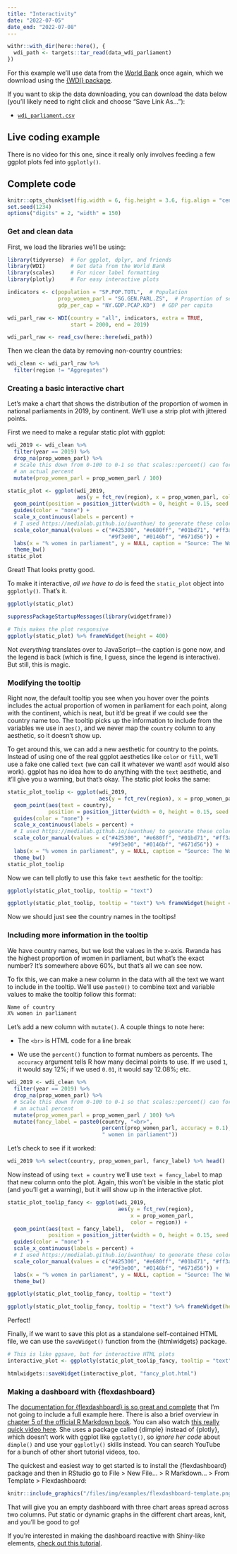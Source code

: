 ```yaml
---
title: "Interactivity"
date: "2022-07-05"
date_end: "2022-07-08"
---
```


```r
withr::with_dir(here::here(), {
  wdi_path <- targets::tar_read(data_wdi_parliament)
})
```

For this example we'll use data from the [World Bank](https://data.worldbank.org/) once again, which we download using the [{WDI} package](https://cran.r-project.org/web/packages/WDI/index.html).

If you want to skip the data downloading, you can download the data below (you'll likely need to right click and choose "Save Link As…"):

- [<i class="fas fa-file-csv"></i> `wdi_parliament.csv`](/`r wdi_path`)


## Live coding example

There is no video for this one, since it really only involves feeding a few ggplot plots fed into `ggplotly()`.


## Complete code

```r
knitr::opts_chunk$set(fig.width = 6, fig.height = 3.6, fig.align = "center", collapse = TRUE)
set.seed(1234)
options("digits" = 2, "width" = 150)
```

### Get and clean data

First, we load the libraries we'll be using:

```r
library(tidyverse)  # For ggplot, dplyr, and friends
library(WDI)        # Get data from the World Bank
library(scales)     # For nicer label formatting
library(plotly)     # For easy interactive plots
```

```r
indicators <- c(population = "SP.POP.TOTL",  # Population
                prop_women_parl = "SG.GEN.PARL.ZS",  # Proportion of seats held by women in national parliaments (%)
                gdp_per_cap = "NY.GDP.PCAP.KD")  # GDP per capita

wdi_parl_raw <- WDI(country = "all", indicators, extra = TRUE, 
                    start = 2000, end = 2019)
```

```r
wdi_parl_raw <- read_csv(here::here(wdi_path))
```

Then we clean the data by removing non-country countries:

```r
wdi_clean <- wdi_parl_raw %>% 
  filter(region != "Aggregates")
```


### Creating a basic interactive chart

Let's make a chart that shows the distribution of the proportion of women in national parliaments in 2019, by continent. We'll use a strip plot with jittered points.

First we need to make a regular static plot with ggplot:

```r
wdi_2019 <- wdi_clean %>% 
  filter(year == 2019) %>% 
  drop_na(prop_women_parl) %>% 
  # Scale this down from 0-100 to 0-1 so that scales::percent() can format it as
  # an actual percent
  mutate(prop_women_parl = prop_women_parl / 100)

static_plot <- ggplot(wdi_2019, 
                      aes(y = fct_rev(region), x = prop_women_parl, color = region)) +
  geom_point(position = position_jitter(width = 0, height = 0.15, seed = 1234)) +
  guides(color = "none") +
  scale_x_continuous(labels = percent) +
  # I used https://medialab.github.io/iwanthue/ to generate these colors
  scale_color_manual(values = c("#425300", "#e680ff", "#01bd71", "#ff3aad",
                                "#9f3e00", "#0146bf", "#671d56")) +
  labs(x = "% women in parliament", y = NULL, caption = "Source: The World Bank") +
  theme_bw()
static_plot
```

Great! That looks pretty good.

To make it interactive, *all we have to do* is feed the `static_plot` object into `ggplotly()`. That's it.

```r
ggplotly(static_plot)
```

```r
suppressPackageStartupMessages(library(widgetframe))

# This makes the plot responsive
ggplotly(static_plot) %>% frameWidget(height = 400)
```

Not *everything* translates over to JavaScript—the caption is gone now, and the legend is back (which is fine, I guess, since the legend is interactive). But still, this is magic.


### Modifying the tooltip

Right now, the default tooltip you see when you hover over the points includes the actual proportion of women in parliament for each point, along with the continent, which is neat, but it'd be great if we could see the country name too. The tooltip picks up the information to include from the variables we use in `aes()`, and we never map the `country` column to any aesthetic, so it doesn't show up.

To get around this, we can add a new aesthetic for country to the points. Instead of using one of the real ggplot aesthetics like `color` or `fill`, we'll use a fake one called `text` (we can call it whatever we want! `asdf` would also work). ggplot has no idea how to do anything with the `text` aesthetic, and it'll give you a warning, but that's okay. The static plot looks the same:

```r
static_plot_toolip <- ggplot(wdi_2019, 
                             aes(y = fct_rev(region), x = prop_women_parl, color = region)) +
  geom_point(aes(text = country),
             position = position_jitter(width = 0, height = 0.15, seed = 1234)) +
  guides(color = "none") +
  scale_x_continuous(labels = percent) +
  # I used https://medialab.github.io/iwanthue/ to generate these colors
  scale_color_manual(values = c("#425300", "#e680ff", "#01bd71", "#ff3aad",
                                "#9f3e00", "#0146bf", "#671d56")) +
  labs(x = "% women in parliament", y = NULL, caption = "Source: The World Bank") +
  theme_bw()
static_plot_toolip
```

Now we can tell plotly to use this fake `text` aesthetic for the tooltip:

```r
ggplotly(static_plot_toolip, tooltip = "text")
```

```r
ggplotly(static_plot_toolip, tooltip = "text") %>% frameWidget(height = 400)
```

Now we should just see the country names in the tooltips!

### Including more information in the tooltip

We have country names, but we lost the values in the x-axis. Rwanda has the highest proportion of women in parliament, but what's the exact number? It's somewhere above 60%, but that's all we can see now.

To fix this, we can make a new column in the data with all the text we want to include in the tooltip. We'll use `paste0()` to combine text and variable values to make the tooltip follow this format:

```default
Name of country
X% women in parliament
```

Let's add a new column with `mutate()`. A couple things to note here:

- The `<br>` is HTML code for a line break

- We use the `percent()` function to format numbers as percents. The `accuracy` argument tells R how many decimal points to use. If we used `1`, it would say 12%; if we used `0.01`, it would say 12.08%; etc.

```r
wdi_2019 <- wdi_clean %>% 
  filter(year == 2019) %>% 
  drop_na(prop_women_parl) %>% 
  # Scale this down from 0-100 to 0-1 so that scales::percent() can format it as
  # an actual percent
  mutate(prop_women_parl = prop_women_parl / 100) %>% 
  mutate(fancy_label = paste0(country, "<br>", 
                              percent(prop_women_parl, accuracy = 0.1), 
                              " women in parliament"))
```

Let's check to see if it worked:

```r
wdi_2019 %>% select(country, prop_women_parl, fancy_label) %>% head()
```

Now instead of using `text = country` we'll use `text = fancy_label` to map that new column onto the plot. Again, this won't be visible in the static plot (and you'll get a warning), but it will show up in the interactive plot.

```r
static_plot_toolip_fancy <- ggplot(wdi_2019, 
                                   aes(y = fct_rev(region), 
                                       x = prop_women_parl, 
                                       color = region)) +
  geom_point(aes(text = fancy_label),
             position = position_jitter(width = 0, height = 0.15, seed = 1234)) +
  guides(color = "none") +
  scale_x_continuous(labels = percent) +
  # I used https://medialab.github.io/iwanthue/ to generate these colors
  scale_color_manual(values = c("#425300", "#e680ff", "#01bd71", "#ff3aad",
                                "#9f3e00", "#0146bf", "#671d56")) +
  labs(x = "% women in parliament", y = NULL, caption = "Source: The World Bank") +
  theme_bw()
```

```r
ggplotly(static_plot_toolip_fancy, tooltip = "text")
```

```r
ggplotly(static_plot_toolip_fancy, tooltip = "text") %>% frameWidget(height = 400)
```

Perfect!

Finally, if we want to save this plot as a standalone self-contained HTML file, we can use the `saveWidget()` function from the {htmlwidgets} package.

```r
# This is like ggsave, but for interactive HTML plots
interactive_plot <- ggplotly(static_plot_toolip_fancy, tooltip = "text")

htmlwidgets::saveWidget(interactive_plot, "fancy_plot.html")
```


### Making a dashboard with {flexdashboard}

The [documentation for {flexdashboard} is so great and complete](https://rmarkdown.rstudio.com/flexdashboard/) that I'm not going to include a full example here. There is also a brief overview in [chapter 5 of the official R Markdown book](https://bookdown.org/yihui/rmarkdown/dashboards.html). You can also watch [this really quick video here](https://www.youtube.com/watch?v=_oDfBVr9wmQ). She uses a package called {dimple} instead of {plotly}, which doesn't work with ggplot like `ggplotly()`, so *ignore her code* about `dimple()` and use your `ggplotly()` skills instead. You can search YouTube for a bunch of other short tutorial videos, too.

The quickest and easiest way to get started is to install the {flexdashboard} package and then in RStudio go to File > New File… > R Markdown… > From Template > Flexdashboard:

```r
knitr::include_graphics("/files/img/examples/flexdashboard-template.png", error = FALSE)
```

That will give you an empty dashboard with three chart areas spread across two columns. Put static or dynamic graphs in the different chart areas, knit, and you'll be good to go!

If you're interested in making the dashboard reactive with Shiny-like elements, [check out this tutorial](https://www.andrewheiss.com/blog/2020/01/01/flexdashboard-dynamic-data/).
